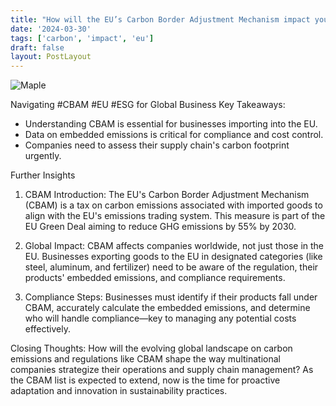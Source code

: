 ```yaml
---
title: "How will the EU’s Carbon Border Adjustment Mechanism impact you?"
date: '2024-03-30'
tags: ['carbon', 'impact', 'eu']
draft: false
layout: PostLayout
---
```


<div className="flex justify-center">
<div className="my-1 w-full px-2 xl:my-1 xl:w-1/2 xl:px-2">
    <img src="https://willpolesa.pythonanywhere.com/static/podcast_thumbnails/recU5bkeak3pzJT2mpodcast_thumbnail.jpg" alt="Maple" className="mx-auto h-58 w-auto" />
</div>
</div>

Navigating #CBAM #EU #ESG for Global Business
Key Takeaways:
- Understanding CBAM is essential for businesses importing into the EU.
- Data on embedded emissions is critical for compliance and cost control.
- Companies need to assess their supply chain's carbon footprint urgently.

Further Insights
1. CBAM Introduction:
The EU's Carbon Border Adjustment Mechanism (CBAM) is a tax on carbon emissions associated with imported goods to align with the EU's emissions trading system. This measure is part of the EU Green Deal aiming to reduce GHG emissions by 55% by 2030.

2. Global Impact:
CBAM affects companies worldwide, not just those in the EU. Businesses exporting goods to the EU in designated categories (like steel, aluminum, and fertilizer) need to be aware of the regulation, their products' embedded emissions, and compliance requirements.

3. Compliance Steps:
Businesses must identify if their products fall under CBAM, accurately calculate the embedded emissions, and determine who will handle compliance—key to managing any potential costs effectively.

Closing Thoughts:
How will the evolving global landscape on carbon emissions and regulations like CBAM shape the way multinational companies strategize their operations and supply chain management? As the CBAM list is expected to extend, now is the time for proactive adaptation and innovation in sustainability practices.
